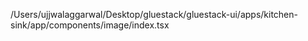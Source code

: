 /Users/ujjwalaggarwal/Desktop/gluestack/gluestack-ui/apps/kitchen-sink/app/components/image/index.tsx